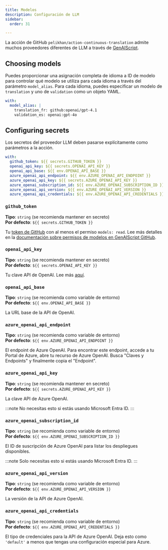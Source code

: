 ```yaml
---
title: Modelos
description: Configuración de LLM
sidebar:
  order: 31

---
```


La acción de GitHub `pelikhan/action-continuous-translation` admite muchos proveedores diferentes de LLM a través de [GenAIScript](https://microsoft.github.io/genaiscript/configuration/).

## Choosing models

Puedes proporcionar una asignación completa de idioma a ID de modelo para controlar qué modelo se utiliza para cada idioma
a través del parámetro `model_alias`.
Para cada idioma, puedes especificar un modelo de `translation` y uno de `validation` como un objeto YAML.

```yaml
with:
  model_alias: |
    translation_fr: github:openai/gpt-4.1
    validation_es: openai:gpt-4o
```

## Configuring secrets

Los secretos del proveedor LLM deben pasarse explícitamente como parámetros a la acción.

```yaml
with:
  github_token: ${{ secrets.GITHUB_TOKEN }}
  openai_api_key: ${{ secrets.OPENAI_API_KEY }}
  openai_api_base: ${{ env.OPENAI_API_BASE }}
  azure_openai_api_endpoint: ${{ env.AZURE_OPENAI_API_ENDPOINT }}
  azure_openai_api_key: ${{ secrets.AZURE_OPENAI_API_KEY }}
  azure_openai_subscription_id: ${{ env.AZURE_OPENAI_SUBSCRIPTION_ID }}
  azure_openai_api_version: ${{ env.AZURE_OPENAI_API_VERSION }}
  azure_openai_api_credentials: ${{ env.AZURE_OPENAI_API_CREDENTIALS }}
```

### `github_token`

**Tipo**: `string` (se recomienda mantener en secreto)\
**Por defecto**: `${{ secrets.GITHUB_TOKEN }}`

Tu [token de GitHub](https://github.com/settings/tokens) con al menos el permiso `models: read`. Lee más detalles en la [documentación sobre permisos de modelos en GenAIScript GitHub](https://microsoft.github.io/genaiscript/reference/github-actions/#github-models-permissions).

### `openai_api_key`

**Tipo**: `string` (se recomienda mantener en secreto)\
**Por defecto**: `${{ secrets.OPENAI_API_KEY }}`

Tu clave API de OpenAI. Lee más [aquí](https://help.openai.com/en/articles/4936850-where-do-i-find-my-openai-api-key).

### `openai_api_base`

**Tipo**: `string` (se recomienda como variable de entorno)\
**Por defecto**: `${{ env.OPENAI_API_BASE }}`

La URL base de la API de OpenAI.

### `azure_openai_api_endpoint`

**Tipo**: `string` (se recomienda como variable de entorno)\
**Por defecto**: `${{ env.AZURE_OPENAI_API_ENDPOINT }}`

El endpoint de Azure OpenAI. Para encontrar este endpoint, accede a tu Portal de Azure, abre tu recurso de Azure OpenAI. Busca "Claves y Endpoints" y finalmente copia el "Endpoint".

### `azure_openai_api_key`

**Tipo**: `string` (se recomienda mantener en secreto)\
**Por defecto**: `${{ secrets.AZURE_OPENAI_API_KEY }}`

La clave API de Azure OpenAI.

:::note
No necesitas esto si estás usando Microsoft Entra ID.
:::

### `azure_openai_subscription_id`

**Tipo**: `string` (se recomienda como variable de entorno)\
**Por defecto**: `${{ env.AZURE_OPENAI_SUBSCRIPTION_ID }}`

El ID de suscripción de Azure OpenAI para listar los despliegues disponibles.

:::note
Solo necesitas esto si estás usando Microsoft Entra ID.
:::

### `azure_openai_api_version`

**Tipo**: `string` (se recomienda como variable de entorno)\
**Por defecto**: `${{ env.AZURE_OPENAI_API_VERSION }}`

La versión de la API de Azure OpenAI.

### `azure_openai_api_credentials`

**Tipo**: `string` (se recomienda como variable de entorno)\
**Por defecto**: `${{ env.AZURE_OPENAI_API_CREDENTIALS }}`

El tipo de credenciales para la API de Azure OpenAI. Deja esto como `'default'` a menos que tengas una configuración especial para Azure.

